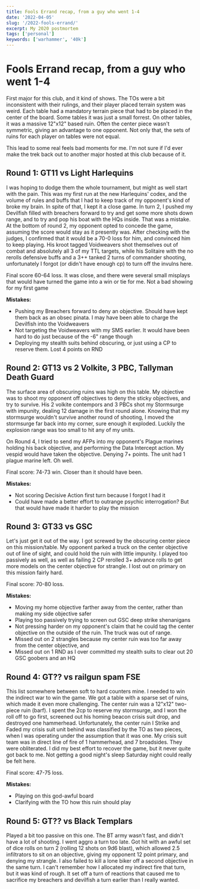 ```yaml
---
title: Fools Errand recap, from a guy who went 1-4
date: '2022-04-05'
slug: '/2022-fools-errand/'
excerpt: My 2020 postmortem
tags: ['personal']
keywords: ['warhammer', '40k']
---
```


# Fools Errand recap, from a guy who went 1-4

First major for this club, and it kind of shows. The TOs were a bit inconsistent with their rulings, and their player placed terrain system was weird. Each table had a mandatory terrain piece that had to be placed in the center of the board. Some tables it was just a small forrest. On other tables, it was a massive 12"x12" based ruin. Often the center piece wasn't symmetric, giving an advantage to one opponent. Not only that, the sets of ruins for each player on tables were not equal.

This lead to some real feels bad moments for me. I'm not sure if I'd ever make the trek back out to another major hosted at this club because of it.

## Round 1: GT11 vs Light Harlequins

I was hoping to dodge them the whole tournament, but might as well start with the pain. This was my first run at the new Harlequins' codex, and the volume of rules and buffs that I had to keep track of my opponent's kind of broke my brain. In spite of that, I kept it a close game. In turn 2, I pushed my Devilfish filled with breachers forward to try and get some more shots down range, and to try and pop his boat with the HQs inside. That was a mistake. At the bottom of round 2, my opponent opted to concede the game, assuming the score would stay as it presently was. After checking with the judges, I confirmed that it would be a 70-0 loss for him, and convinced him to keep playing. His kroot tagged Voidweavers shot themselves out of combat and absolutely all 3 of my TTL targets, while his Solitaire with the no rerolls defensive buffs and a 3++ tanked 2 turns of commander shooting, unfortunately I forgot (or didn't have enough cp) to turn off the invulns here.

Final score 60-64 loss. It was close, and there were several small misplays that would have turned the game into a win or tie for me. Not a bad showing for my first game

**Mistakes:**

- Pushing my Breachers forward to deny an objective. Should have kept them back as an obsec pinata. I may have been able to charge the Devilfish into the Voidweavers
- Not targeting the Voidweavers with my SMS earlier. It would have been hard to do just because of the -6" range though
- Deploying my stealth suits behind obscuring, or just using a CP to reserve them. Lost 4 points on RND

## Round 2: GT13 vs 2 Volkite, 3 PBC, Tallyman Death Guard

The surface area of obscuring ruins was high on this table. My objective was to shoot my opponent off objectives to deny the sticky objectives, and try to survive. His 2 volkite contempors and 3 PBCs shot my Stormsurge with impunity, dealing 12 damage in the first round alone. Knowing that my stormsurge wouldn't survive another round of shooting, I moved the stormsurge far back into my corner, sure enough it exploded. Luckily the explosion range was too small to hit any of my units.

On Round 4, I tried to send my AFPs into my opponent's Plague marines holding his back objective, and performing the Data Intercept action. My vespid would have taken the objective. Denying 7+ points. The unit had 1 plague marine left. Oh well.

Final score: 74-73 win. Closer than it should have been.

**Mistakes:**

- Not scoring Decisive Action first turn because I forgot I had it
- Could have made a better effort to outrange psychic interrogation? But that would have made it harder to play the mission

## Round 3: GT33 vs GSC

Let's just get it out of the way. I got screwed by the obscuring center piece on this mission/table. My opponent parked a truck on the center objective out of line of sight, and could hold the ruin with little impunity. I played too passively as well, as well as failing 2 CP rerolled 3+ advance rolls to get more models on the center objective for strangle. I lost out on primary on this mission fairly hard.

Final score: 70-80 loss.

**Mistakes:**

- Moving my home objective farther away from the center, rather than making my side objective safer
- Playing too passively trying to screen out GSC deep strike shenanigans
- Not pressing harder on my opponent's claim that he could tag the center objective on the outside of the ruin. The truck was out of range.
- Missed out on 2 strangles because my center ruin was too far away from the center objective, and
- Missed out on 1 RND as I over committed my stealth suits to clear out 20 GSC goobers and an HQ

## Round 4: GT?? vs railgun spam FSE

This list somewhere between soft to hard counters mine. I needed to win the indirect war to win the game. We got a table with a sparse set of ruins, which made it even more challenging. The center ruin was a 12"x12" two-piece ruin (barf). I spent the 2cp to reserve my stormsurge, and I won the roll off to go first, screened out his homing beacon crisis suit drop, and destroyed one hammerhead. Unfortunately, the center ruin I Strike and Faded my crisis suit unit behind was classified by the TO as two pieces, when I was operating under the assumption that it was one. My crisis suit team was in direct line of fire of 1 hammerhead, and 7 broadsides. They were obliterated. I did my best effort to recover the game, but it never quite got back to me. Not getting a good night's sleep Saturday night could really be felt here.

Final score: 47-75 loss.

**Mistakes:**

- Playing on this god-awful board
- Clarifying with the TO how this ruin should play

## Round 5: GT?? vs Black Templars

Played a bit too passive on this one. The BT army wasn't fast, and didn't have a lot of shooting. I went aggro a turn too late. Got hit with an awful set of dice rolls on turn 2 (rolling 12 shots on 9d6 blast), which allowed 2.5 infiltrators to sit on an objective, giving my opponent 12 point primary, and denying my strangle. I also failed to kill a lone biker off a second objective in the same turn. I can't remember how I allocated my indirect fire that turn, but it was kind of rough. It set off a turn of reactions that caused me to sacrifice my breachers and devilfish a turn earlier than I really wanted.
